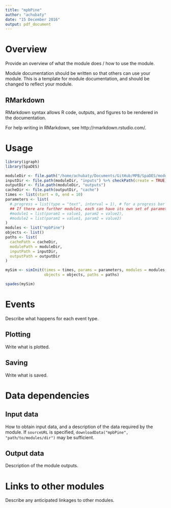 ```yaml
---
title: "mpbPine"
author: "achubaty"
date: "15 December 2016"
output: pdf_document
---
```


# Overview

Provide an overview of what the module does / how to use the module.

Module documentation should be written so that others can use your module.
This is a template for module documentation, and should be changed to reflect your module.

## RMarkdown

RMarkdown syntax allows R code, outputs, and figures to be rendered in the documentation.

For help writing in RMarkdown, see http://rmarkdown.rstudio.com/.

# Usage

```r
library(igraph)
library(SpaDES)

moduleDir <- file.path("/home/achubaty/Documents/GitHub/MPB/SpaDES/modules")
inputDir <- file.path(moduleDir, "inputs") %>% checkPath(create = TRUE)
outputDir <- file.path(moduleDir, "outputs")
cacheDir <- file.path(outputDir, "cache")
times <- list(start = 0, end = 10)
parameters <- list(
  #.progress = list(type = "text", interval = 1), # for a progress bar
  ## If there are further modules, each can have its own set of parameters:
  #module1 = list(param1 = value1, param2 = value2),
  #module2 = list(param1 = value1, param2 = value2)
)
modules <- list("mpbPine")
objects <- list()
paths <- list(
  cachePath = cacheDir,
  modulePath = moduleDir,
  inputPath = inputDir,
  outputPath = outputDir
)

mySim <- simInit(times = times, params = parameters, modules = modules,
                 objects = objects, paths = paths)

spades(mySim)
```

# Events

Describe what happens for each event type.

## Plotting

Write what is plotted.

## Saving

Write what is saved.

# Data dependencies

## Input data

How to obtain input data, and a description of the data required by the module.
If `sourceURL` is specified, `downloadData("mpbPine", "path/to/modules/dir")` may be sufficient.

## Output data

Description of the module outputs.

# Links to other modules

Describe any anticipated linkages to other modules.

